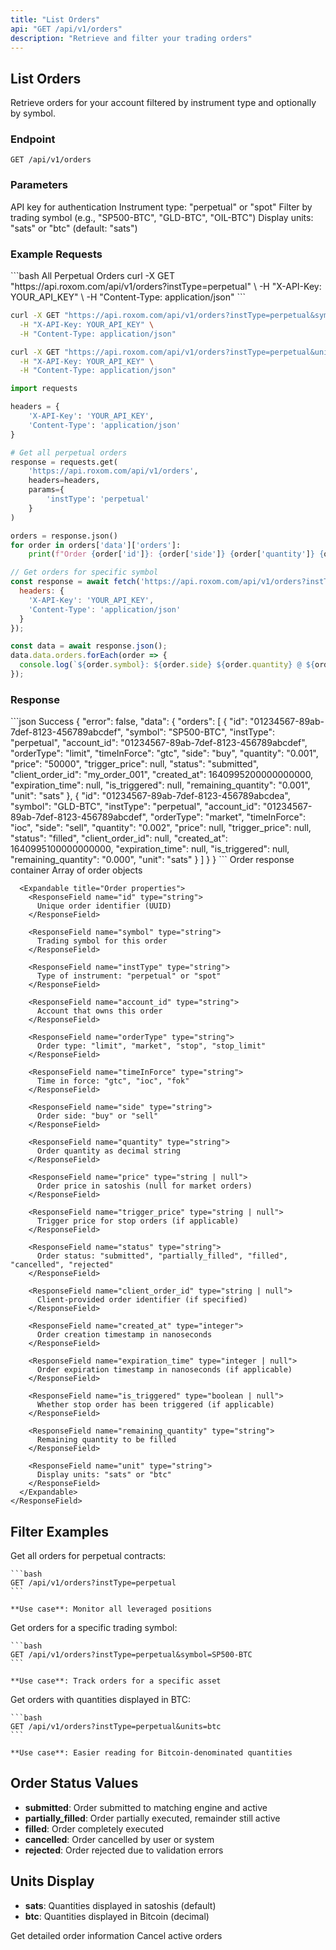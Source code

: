 ```yaml
---
title: "List Orders"
api: "GET /api/v1/orders"
description: "Retrieve and filter your trading orders"
---
```


## List Orders

Retrieve orders for your account filtered by instrument type and optionally by symbol.

### Endpoint
```http
GET /api/v1/orders
```

### Parameters

<ParamField header="X-API-Key" type="string" required>
  API key for authentication
</ParamField>

<ParamField query="instType" type="string" required>
  Instrument type: "perpetual" or "spot"
</ParamField>

<ParamField query="symbol" type="string">
  Filter by trading symbol (e.g., "SP500-BTC", "GLD-BTC", "OIL-BTC")
</ParamField>

<ParamField query="unit" type="string">
  Display units: "sats" or "btc" (default: "sats")
</ParamField>

### Example Requests

<RequestExample>
```bash All Perpetual Orders
curl -X GET "https://api.roxom.com/api/v1/orders?instType=perpetual" \
  -H "X-API-Key: YOUR_API_KEY" \
  -H "Content-Type: application/json"
```

```bash Filtered by Symbol
curl -X GET "https://api.roxom.com/api/v1/orders?instType=perpetual&symbol=SP500-BTC" \
  -H "X-API-Key: YOUR_API_KEY" \
  -H "Content-Type: application/json"
```

```bash With BTC Units
curl -X GET "https://api.roxom.com/api/v1/orders?instType=perpetual&units=btc" \
  -H "X-API-Key: YOUR_API_KEY" \
  -H "Content-Type: application/json"
```

```python Python
import requests

headers = {
    'X-API-Key': 'YOUR_API_KEY',
    'Content-Type': 'application/json'
}

# Get all perpetual orders
response = requests.get(
    'https://api.roxom.com/api/v1/orders',
    headers=headers,
    params={
        'instType': 'perpetual'
    }
)

orders = response.json()
for order in orders['data']['orders']:
    print(f"Order {order['id']}: {order['side']} {order['quantity']} {order['symbol']}")
```

```javascript JavaScript
// Get orders for specific symbol
const response = await fetch('https://api.roxom.com/api/v1/orders?instType=perpetual&symbol=SP500-BTC', {
  headers: {
    'X-API-Key': 'YOUR_API_KEY',
    'Content-Type': 'application/json'
  }
});

const data = await response.json();
data.data.orders.forEach(order => {
  console.log(`${order.symbol}: ${order.side} ${order.quantity} @ ${order.price || 'MARKET'}`);
});
```
</RequestExample>

### Response

<ResponseExample>
```json Success
{
  "error": false,
  "data": {
    "orders": [
      {
        "id": "01234567-89ab-7def-8123-456789abcdef",
        "symbol": "SP500-BTC",
        "instType": "perpetual",
        "account_id": "01234567-89ab-7def-8123-456789abcdef",
        "orderType": "limit",
        "timeInForce": "gtc",
        "side": "buy",
        "quantity": "0.001",
        "price": "50000",
        "trigger_price": null,
        "status": "submitted",
        "client_order_id": "my_order_001",
        "created_at": 1640995200000000000,
        "expiration_time": null,
        "is_triggered": null,
        "remaining_quantity": "0.001",
        "unit": "sats"
      },
      {
        "id": "01234567-89ab-7def-8123-456789abcdea",
        "symbol": "GLD-BTC",
        "instType": "perpetual",
        "account_id": "01234567-89ab-7def-8123-456789abcdef",
        "orderType": "market",
        "timeInForce": "ioc",
        "side": "sell",
        "quantity": "0.002",
        "price": null,
        "trigger_price": null,
        "status": "filled",
        "client_order_id": null,
        "created_at": 1640995100000000000,
        "expiration_time": null,
        "is_triggered": null,
        "remaining_quantity": "0.000",
        "unit": "sats"
      }
    ]
  }
}
```
</ResponseExample>

<ResponseField name="data" type="object">
  Order response container

  <Expandable title="Data properties">
    <ResponseField name="orders" type="array">
      Array of order objects

      <Expandable title="Order properties">
        <ResponseField name="id" type="string">
          Unique order identifier (UUID)
        </ResponseField>
        
        <ResponseField name="symbol" type="string">
          Trading symbol for this order
        </ResponseField>
        
        <ResponseField name="instType" type="string">
          Type of instrument: "perpetual" or "spot"
        </ResponseField>
        
        <ResponseField name="account_id" type="string">
          Account that owns this order
        </ResponseField>
        
        <ResponseField name="orderType" type="string">
          Order type: "limit", "market", "stop", "stop_limit"
        </ResponseField>
        
        <ResponseField name="timeInForce" type="string">
          Time in force: "gtc", "ioc", "fok"
        </ResponseField>
        
        <ResponseField name="side" type="string">
          Order side: "buy" or "sell"
        </ResponseField>
        
        <ResponseField name="quantity" type="string">
          Order quantity as decimal string
        </ResponseField>
        
        <ResponseField name="price" type="string | null">
          Order price in satoshis (null for market orders)
        </ResponseField>
        
        <ResponseField name="trigger_price" type="string | null">
          Trigger price for stop orders (if applicable)
        </ResponseField>
        
        <ResponseField name="status" type="string">
          Order status: "submitted", "partially_filled", "filled", "cancelled", "rejected"
        </ResponseField>
        
        <ResponseField name="client_order_id" type="string | null">
          Client-provided order identifier (if specified)
        </ResponseField>
        
        <ResponseField name="created_at" type="integer">
          Order creation timestamp in nanoseconds
        </ResponseField>
        
        <ResponseField name="expiration_time" type="integer | null">
          Order expiration timestamp in nanoseconds (if applicable)
        </ResponseField>
        
        <ResponseField name="is_triggered" type="boolean | null">
          Whether stop order has been triggered (if applicable)
        </ResponseField>
        
        <ResponseField name="remaining_quantity" type="string">
          Remaining quantity to be filled
        </ResponseField>
        
        <ResponseField name="unit" type="string">
          Display units: "sats" or "btc"
        </ResponseField>
      </Expandable>
    </ResponseField>
  </Expandable>
</ResponseField>

## Filter Examples

<AccordionGroup>
  <Accordion title="All Perpetual Orders">
    Get all orders for perpetual contracts:
    
    ```bash
    GET /api/v1/orders?instType=perpetual
    ```
    
    **Use case**: Monitor all leveraged positions
  </Accordion>

  <Accordion title="Symbol-Specific Orders">
    Get orders for a specific trading symbol:
    
    ```bash
    GET /api/v1/orders?instType=perpetual&symbol=SP500-BTC
    ```
    
    **Use case**: Track orders for a specific asset
  </Accordion>

  <Accordion title="Bitcoin Unit Display">
    Get orders with quantities displayed in BTC:
    
    ```bash
    GET /api/v1/orders?instType=perpetual&units=btc
    ```
    
    **Use case**: Easier reading for Bitcoin-denominated quantities
  </Accordion>
</AccordionGroup>

## Order Status Values

- **submitted**: Order submitted to matching engine and active
- **partially_filled**: Order partially executed, remainder still active  
- **filled**: Order completely executed
- **cancelled**: Order cancelled by user or system
- **rejected**: Order rejected due to validation errors

## Units Display

- **sats**: Quantities displayed in satoshis (default)
- **btc**: Quantities displayed in Bitcoin (decimal)

<CardGroup cols="2">
  <Card
    title="Order Status"
    icon="info"
    href="/api/api-reference/orders/status"
  >
    Get detailed order information
  </Card>
  <Card
    title="Cancel Orders"
    icon="x"
    href="/api/api-reference/orders/cancel"
  >
    Cancel active orders
  </Card>
</CardGroup>